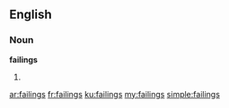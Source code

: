 ==English==
===Noun===
'''failings'''
# {{plural of|[[failing]]}}

[[ar:failings]]
[[fr:failings]]
[[ku:failings]]
[[my:failings]]
[[simple:failings]]
